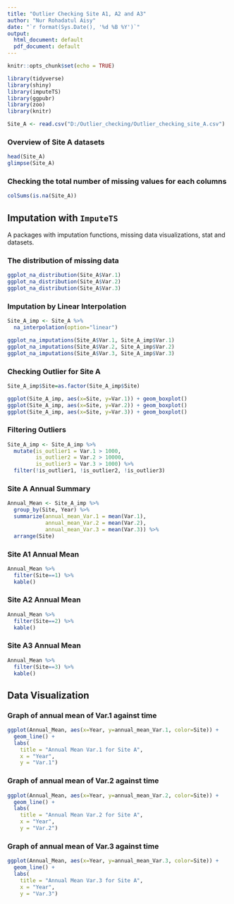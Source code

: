 ---
title: "Outlier Checking Site A1, A2 and A3"
author: "Nur Rohadatul Aisy"
date: "`r format(Sys.Date(), '%d %B %Y')`"
output:
  html_document: default
  pdf_document: default
---

```{r setup, include=FALSE}
knitr::opts_chunk$set(echo = TRUE)
```

```{r load, message=FALSE}
library(tidyverse)
library(shiny)
library(imputeTS)
library(ggpubr)
library(zoo)
library(knitr)

Site_A <- read.csv("D:/Outlier_checking/Outlier_checking_site_A.csv")
```

### Overview of Site A datasets 
```{r data}
head(Site_A)
glimpse(Site_A)
```

### Checking the total number of missing values for each columns
```{r Missing-Values}
colSums(is.na(Site_A))
```

## Imputation with `ImputeTS`
A packages with imputation functions, missing data visualizations, stat and datasets.

### The distribution of missing data
```{r Missing-Data-Plots, echo=FALSE, fig.show='hold', out.width='30%'}
ggplot_na_distribution(Site_A$Var.1)
ggplot_na_distribution(Site_A$Var.2)
ggplot_na_distribution(Site_A$Var.3)
```

### Imputation by Linear Interpolation
```{r Spline-Interpolation}
Site_A_imp <- Site_A %>%
  na_interpolation(option="linear")
```

```{r imputation-plot, echo=FALSE, fig.show='hold', out.width='50%' }
ggplot_na_imputations(Site_A$Var.1, Site_A_imp$Var.1)
ggplot_na_imputations(Site_A$Var.2, Site_A_imp$Var.2)
ggplot_na_imputations(Site_A$Var.3, Site_A_imp$Var.3)
```

### Checking Outlier for Site A
```{r Boxplot, echo=FALSE, fig.show='hold', out.width='30%'}
Site_A_imp$Site=as.factor(Site_A_imp$Site)

ggplot(Site_A_imp, aes(x=Site, y=Var.1)) + geom_boxplot()
ggplot(Site_A_imp, aes(x=Site, y=Var.2)) + geom_boxplot()
ggplot(Site_A_imp, aes(x=Site, y=Var.3)) + geom_boxplot()
```

### Filtering Outliers
```{r remove-outliers, fig.show='hold', out.width='30%'}
Site_A_imp <- Site_A_imp %>%
  mutate(is_outlier1 = Var.1 > 1000, 
         is_outlier2 = Var.2 > 10000, 
         is_outlier3 = Var.3 > 1000) %>%
  filter(!is_outlier1, !is_outlier2, !is_outlier3)
```

### Site A Annual Summary
```{r annual-mean, message = FALSE}
Annual_Mean <- Site_A_imp %>% 
  group_by(Site, Year) %>%
  summarize(annual_mean_Var.1 = mean(Var.1), 
            annual_mean_Var.2 = mean(Var.2), 
            annual_mean_Var.3 = mean(Var.3)) %>%
  arrange(Site)
```

### Site A1 Annual Mean
```{r display-site1, echo=FALSE}
Annual_Mean %>%
  filter(Site==1) %>%
  kable()
```

### Site A2 Annual Mean
```{r display-site2, echo=FALSE}
Annual_Mean %>%
  filter(Site==2) %>%
  kable()
```

### Site A3 Annual Mean
```{r display-site3, echo=FALSE}
Annual_Mean %>%
  filter(Site==3) %>%
  kable()
```

## Data Visualization
### Graph of annual mean of Var.1 against time
```{r plot-Var.1, echo=FALSE, fig.align='center'}
ggplot(Annual_Mean, aes(x=Year, y=annual_mean_Var.1, color=Site)) +
  geom_line() + 
  labs(
    title = "Annual Mean Var.1 for Site A",
    x = "Year",
    y = "Var.1")
```

### Graph of annual mean of Var.2 against time
```{r plot-Var.2, echo=FALSE, fig.align='center'}
ggplot(Annual_Mean, aes(x=Year, y=annual_mean_Var.2, color=Site)) + 
  geom_line() +
  labs(
    title = "Annual Mean Var.2 for Site A",
    x = "Year",
    y = "Var.2")
```

### Graph of annual mean of Var.3 against time
```{r plot-Var.3, echo=FALSE, fig.align='center'}
ggplot(Annual_Mean, aes(x=Year, y=annual_mean_Var.3, color=Site)) + 
  geom_line() +
  labs(
    title = "Annual Mean Var.3 for Site A",
    x = "Year",
    y = "Var.3")
```